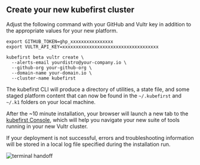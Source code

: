 
## Create your new kubefirst cluster

Adjust the following command with your GitHub and Vultr key in addition to the appropriate values for your new platform.

```shell
export GITHUB_TOKEN=ghp_xxxxxxxxxxxxxxxx
export VULTR_API_KEY=xxxxxxxxxxxxxxxxxxxxxxxxxxxxxxxxxxxx

kubefirst beta vultr create \
  --alerts-email yourdistro@your-company.io \
  --github-org your-github-org \
  --domain-name your-domain.io \
  --cluster-name kubefirst
```

<CloudflareDNS />

The kubefirst CLI will produce a directory of utilities, a state file, and some staged platform content that can now be found in the `~/.kubefirst` and `~/.k1` folders on your local machine.

After the ~10 minute installation, your browser will launch a new tab to the [kubefirst Console](https://github.com/kubefirst/console), which will help you navigate your new suite of tools running in your new Vultr cluster.

If your deployment is not successful, errors and troubleshooting information will be stored in a local log file specified during the installation run.

![terminal handoff](../../../img/vultr/gitlab/handoff-screen.png)
